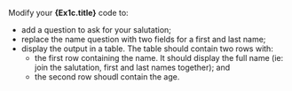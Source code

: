 

Modify your **{Ex1c.title}** code to:

- add a question to ask for your salutation;
- replace the name question with two fields for a first and last name;
- display the output in a table. The table should contain two rows with:
  - the first row containing the name.  It should display the full name (ie: join the salutation, first and last names together); and
  - the second row shoudl contain the age.